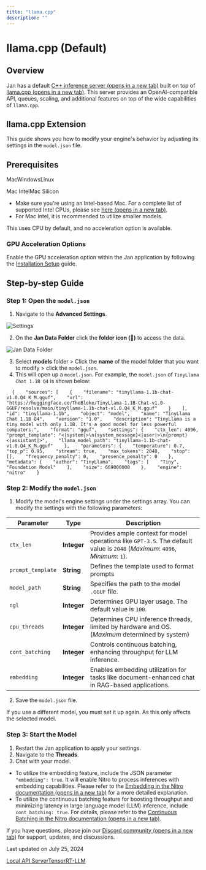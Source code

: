 ```yaml
---
title: "llama.cpp"
description: ""
---
```


# llama.cpp (Default)

## Overview[](#overview)

Jan has a default [C++ inference server (opens in a new tab)](https://github.com/janhq/nitro) built on top of [llama.cpp (opens in a new tab)](https://github.com/ggerganov/llama.cpp). This server provides an OpenAI-compatible API, queues, scaling, and additional features on top of the wide capabilities of `llama.cpp`.

## llama.cpp Extension[](#llamacpp-extension)

This guide shows you how to modify your engine's behavior by adjusting its settings in the `model.json` file.

## Prerequisites[](#prerequisites)

MacWindowsLinux

Mac IntelMac Silicon

*   Make sure you're using an Intel-based Mac. For a complete list of supported Intel CPUs, please see [here (opens in a new tab)](https://en.wikipedia.org/wiki/MacBook_Pro_\(Intel-based\)).
*   For Mac Intel, it is recommended to utilize smaller models.

This uses CPU by default, and no acceleration option is available.

### GPU Acceleration Options[](#gpu-acceleration-options)

Enable the GPU acceleration option within the Jan application by following the [Installation Setup](/docs/desktop-installation) guide.

## Step-by-step Guide[](#step-by-step-guide)

### Step 1: Open the `model.json`[](#step-1-open-the-modeljson)

1.  Navigate to the **Advanced Settings**.

  

![Settings](https://jan.ai/_next/static/media/advance-set.2c52bee0.png)

  

2.  On the **Jan Data Folder** click the **folder icon (📂)** to access the data.

  

![Jan Data Folder](https://jan.ai/_next/static/media/data-folder.6f507f83.png)

  

3.  Select **models** folder > Click the **name** of the model folder that you want to modify > click the `model.json`.
4.  This will open up a `model.json`. For example, the `model.json` of `TinyLlama Chat 1.1B Q4` is shown below:

`   {    "sources": [    {    "filename": "tinyllama-1.1b-chat-v1.0.Q4_K_M.gguf",    "url": "https://huggingface.co/TheBloke/TinyLlama-1.1B-Chat-v1.0-GGUF/resolve/main/tinyllama-1.1b-chat-v1.0.Q4_K_M.gguf"    }    ],    "id": "tinyllama-1.1b",    "object": "model",    "name": "TinyLlama Chat 1.1B Q4",    "version": "1.0",    "description": "TinyLlama is a tiny model with only 1.1B. It's a good model for less powerful computers.",    "format": "gguf",    "settings": {    "ctx_len": 4096,    "prompt_template": "<|system|>\n{system_message}<|user|>\n{prompt}<|assistant|>",    "llama_model_path": "tinyllama-1.1b-chat-v1.0.Q4_K_M.gguf"    },    "parameters": {    "temperature": 0.7,    "top_p": 0.95,    "stream": true,    "max_tokens": 2048,    "stop": [],    "frequency_penalty": 0,    "presence_penalty": 0    },    "metadata": {    "author": "TinyLlama",    "tags": [    "Tiny",    "Foundation Model"    ],    "size": 669000000    },    "engine": "nitro"    }            `

### Step 2: Modify the `model.json`[](#step-2-modify-the-modeljson)

1.  Modify the model's engine settings under the settings array. You can modify the settings with the following parameters:

| Parameter | Type | Description |
| --- | --- | --- |
| `ctx_len` | **Integer** | Provides ample context for model operations like `GPT-3.5`. The default value is `2048` (_Maximum_: `4096`, _Minimum_: `1`). |
| `prompt_template` | **String** | Defines the template used to format prompts |
| `model_path` | **String** | Specifies the path to the model `.GGUF` file. |
| `ngl` | **Integer** | Determines GPU layer usage. The default value is `100`. |
| `cpu_threads` | **Integer** | Determines CPU inference threads, limited by hardware and OS. (_Maximum_ determined by system) |
| `cont_batching` | **Integer** | Controls continuous batching, enhancing throughput for LLM inference. |
| `embedding` | **Integer** | Enables embedding utilization for tasks like document-enhanced chat in RAG-based applications. |

2.  Save the `model.json` file.

If you use a different model, you must set it up again. As this only affects the selected model.

### Step 3: Start the Model[](#step-3-start-the-model)

1.  Restart the Jan application to apply your settings.
2.  Navigate to the **Threads**.
3.  Chat with your model.

*   To utilize the embedding feature, include the JSON parameter `"embedding": true`. It will enable Nitro to process inferences with embedding capabilities. Please refer to the [Embedding in the Nitro documentation (opens in a new tab)](https://nitro.jan.ai/features/embed) for a more detailed explanation.
*   To utilize the continuous batching feature for boosting throughput and minimizing latency in large language model (LLM) inference, include `cont_batching: true`. For details, please refer to the [Continuous Batching in the Nitro documentation (opens in a new tab)](https://nitro.jan.ai/features/cont-batch).

If you have questions, please join our [Discord community (opens in a new tab)](https://discord.gg/Dt7MxDyNNZ) for support, updates, and discussions.

Last updated on July 25, 2024

[Local API Server](/docs/local-api "Local API Server")[TensorRT-LLM](/docs/built-in/tensorrt-llm "TensorRT-LLM")
